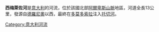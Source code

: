 '''西梅萊佐河'''是[[意大利|意大利]]的河流，位於該國北部[[阿爾卑斯山脈|阿爾卑斯山脈]]地區，河道全長13公里，發源自[[德羅尼奧|德羅尼奧]]以西，最終在[[多莫多索拉|多莫多索拉]]注入[[托切河|托切河]]。

{{coord|46|10|49|N|8|45|26|E|region:CH-TI_type:waterbody_source:kolossus-dewiki|display=title}}

{{Italy-geo-stub}}
[[Category:意大利河流|Category:意大利河流]]